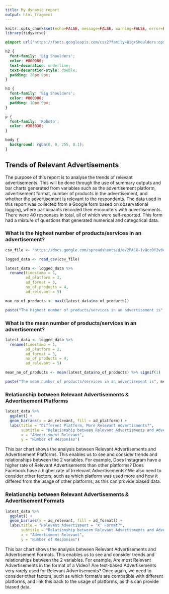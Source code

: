 ```yaml
---
title: My dynamic report
output: html_fragment
---
```


```r
knitr::opts_chunk$set(echo=FALSE, message=FALSE, warning=FALSE, error=FALSE)
library(tidyverse)
```

```css
@import url('https://fonts.googleapis.com/css2?family=Big+Shoulders:opsz,wght@10..72,100..900&family=Roboto:ital,wght@0,100..900;1,100..900&display=swap');

h2 {
  font-family: 'Big Shoulders';
  color: #000000;
  text-decoration: underline;
  text-decoration-style: double;
  padding: 20px 0px;
}

h3 {
  font-family: 'Big Shoulders';
  color: #000000;
  padding: 10px 0px;
}

p {
  font-family: 'Roboto';
  color: #303030;
}

body {
  background: rgba(0, 0, 255, 0.1);
}
```

## Trends of Relevant Advertisements

The purpose of this report is to analyse the trends of relevant advertisements. This will be done through the use of summary outputs and bar charts generated from variables such as the advertisement platform, advertisement format, number of products in the advertisement, and whether the advertisement is relevant to the respondents. The data used in this report was collected from a Google form based on observational logging, where participants recorded their encounters with advertisements. There were 40 responses in total, all of which were self-reported. This form had a mixture of questions that generated numerical and categorical data.

### What is the highest number of products/services in an advertisement?

```r
csv_file <- "https://docs.google.com/spreadsheets/d/e/2PACX-1vQcc0f2v0cXF-PM2BNc34h6GFF2lN2yMfnAy2Svfmi2V51CFOPZqJy6ANSFLJMvCQl98dDGaFNI2mat/pub?output=csv"

logged_data <- read_csv(csv_file)

latest_data <- logged_data %>%
  rename(timestamp = 1,
         ad_platform = 2,
         ad_format = 3,
         no_of_products = 4,
         ad_relevant = 5)

max_no_of_products <- max((latest_data$no_of_products))

paste("The highest number of products/services in an advertisement is", max_no_of_products)
```


### What is the mean number of products/services in an advertisement?

```r
latest_data <- logged_data %>%
  rename(timestamp = 1,
         ad_platform = 2,
         ad_format = 3,
         no_of_products = 4,
         ad_relevant = 5)

mean_no_of_products <- mean(latest_data$no_of_products) %>% signif(1)

paste("The mean number of products/services in an advertisement is", mean_no_of_products, "(rounded to 1 significant figure)")
```

### Relationship between Relevant Advertisements & Advertisement Platforms 

```r
latest_data %>%
  ggplot() + 
  geom_bar(aes(x = ad_relevant, fill = ad_platform)) +
  labs(title = "Different Platform, More Relevant Advertisments?",
       subtitle = "Relationship between Relevant Advertisments and Advertisment Platforms",
       x = "Advertisment Relevant",
       y = "Number of Responses")
```

This bar chart shows the analysis between Relevant Advertisements and Advertisement Platforms. This enables us to see and consider trends and relationships between the 2 variables. For example, Does Instagram have a higher rate of Relevant Advertisements than other platforms? Does Facebook have a higher rate of Irrelevant Advertisements? We also need to consider other factors, such as which platform was used more and how it differed from the usage of other platforms, as this can provide biased data. 


### Relationship between Relevant Advertisements & Advertisement Formats 

```r
latest_data %>%
  ggplot() + 
  geom_bar(aes(x = ad_relevant, fill = ad_format)) +
  labs(title = "Relevant Advertisment = 'X' Format?",
       subtitle = "Relationship between Relevant Advertisments and Advertisment Formats",
       x = "Advertisment Relevant",
       y = "Number of Responses")
```

This bar chart shows the analysis between Relevant Advertisements and Advertisement Formats. This enables us to see and consider trends and relationships between the 2 variables. For example, Are most Relevant Advertisements in the format of a Video? Are text-based Advertisements very rarely used for Relevant Advertisements? Once again, we need to consider other factors, such as which format/s are compatible with different platforms, and link this back to the usage of platforms, as this can provide biased data. 


